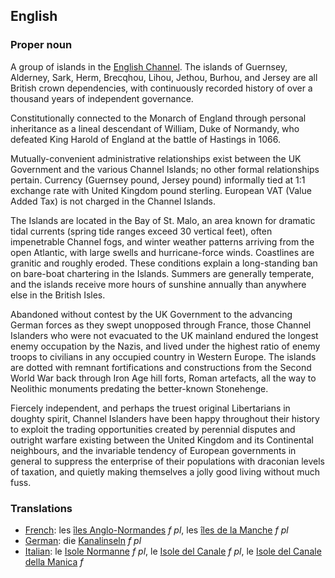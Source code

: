 ==English==

===Proper noun===

A group of islands in the [[English Channel]]. The islands of Guernsey, Alderney, Sark, Herm, Brecqhou, Lihou,  Jethou, Burhou, and Jersey are all British crown dependencies, with continuously recorded history of over a thousand years of independent governance. 

Constitutionally connected to the Monarch of England through personal inheritance as a lineal descendant of William, Duke of Normandy, who defeated King Harold of England at the battle of Hastings in 1066. 

Mutually-convenient administrative relationships exist between the UK Government and the various Channel Islands; no other formal relationships pertain. Currency (Guernsey pound, Jersey pound) informally tied at 1:1 exchange rate with United Kingdom pound sterling. European VAT (Value Added Tax) is not charged in the Channel Islands.

The Islands are located in the Bay of St. Malo, an area known for dramatic tidal currents (spring tide ranges exceed 30 vertical feet), often impenetrable Channel fogs, and winter weather patterns arriving from the open Atlantic, with large swells and hurricane-force winds. Coastlines are granitic and roughly eroded. These conditions explain a long-standing ban on bare-boat chartering in the Islands.  Summers are generally temperate, and the islands receive more hours of sunshine annually than anywhere else in the British Isles.

Abandoned without contest by the UK Government to the advancing German forces as they swept unopposed through France, those Channel Islanders who were not evacuated to the UK mainland endured the longest enemy occupation by the Nazis, and lived under the highest ratio of enemy troops to civilians in any occupied country in Western Europe. The islands are dotted with remnant fortifications and constructions from the Second World War back through Iron Age hill forts, Roman artefacts, all the way to Neolithic monuments predating the better-known Stonehenge.

Fiercely independent, and perhaps the truest original Libertarians in doughty spirit, Channel Islanders have been happy throughout their history to exploit the trading opportunities created by perennial disputes and outright warfare existing between the United Kingdom and its Continental neighbours, and the invariable tendency of European governments in general to suppress the enterprise of their populations with draconian levels of taxation, and quietly making themselves a jolly good living without much fuss.

===Translations===
*[[French]]: les [[îles Anglo-Normandes]] ''f pl'', les [[îles de la Manche]] ''f pl''
*[[German]]: die [[Kanalinseln]] ''f pl''
*[[Italian]]: le [[Isole Normanne]] ''f pl'', le [[Isole del Canale]] ''f pl'', le [[Isole del Canale della Manica]] ''f''
